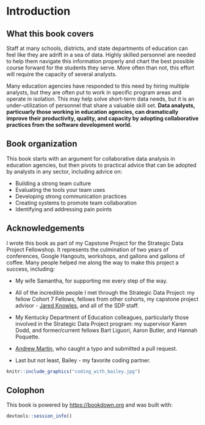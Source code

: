 # Introduction

## What this book covers

Staff at many schools, districts, and state departments of education can feel like they are adrift in a sea of data. Highly skilled personnel are needed to help them navigate this information properly and chart the best possible course forward for the students they serve. More often than not, this effort will require the capacity of several analysts. 

Many education agencies have responded to this need by hiring multiple analysts, but they are often put to work in specific program areas and operate in isolation. This may help solve short-term data needs, but it is an under-utilization of personnel that share a valuable skill set. **Data analysts, particuarly those working in education agencies, can dramatically improve their productivity, quality, and capacity by adopting collaborative practices from the software development world.**

## Book organization

This book starts with an argument for collaborative data analysis in education agencies, but then pivots to practical advice that can be adopted by analysts in any sector, including advice on:

- Building a strong team culture
- Evaluating the tools your team uses
- Developing strong communication practices
- Creating systems to promote team collaboration
- Identifying and addressing pain points

## Acknowledgements

I wrote this book as part of my Capstone Project for the Strategic Data Project Fellowshop. It represents the culmination of two years of conferences, Google Hangouts, workshops, and gallons and gallons of coffee. Many people helped me along the way to make this project a success, including:

* My wife Samantha, for supporting me every step of the way.

* All of the incredible people I met through the Strategic Data Project: my fellow Cohort 7 Fellows, fellows from other cohorts, my capstone project advisor - [Jared Knowles](https://github.com/jknowles), and all of the SDP staff. 
  
* My Kentucky Department of Education colleagues, particularly those involved in the Strategic Data Project program: my supervisor Karen Dodd, and former/current fellows Bart Liguori, Aaron Butler, and Hannah Poquette.

* [Andrew Martin](https://github.com/almartin82), who caught a typo and submitted a pull request.

* Last but not least, Bailey - my favorite coding partner.


```r
knitr::include_graphics("coding_with_bailey.jpg")
```

## Colophon

This book is powered by <https://bookdown.org> and was built with:

```r

devtools::session_info()

```